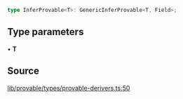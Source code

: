 ```ts
type InferProvable<T>: GenericInferProvable<T, Field>;
```

## Type parameters

• **T**

## Source

[lib/provable/types/provable-derivers.ts:50](https://github.com/o1-labs/o1js/blob/3b1b22555bd0099419efc0703dfdb8b2eb7c3e6f/src/lib/provable/types/provable-derivers.ts#L50)
